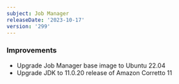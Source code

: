 ```yaml
---
subject: Job Manager
releaseDate: '2023-10-17'
version: '299'
---
```


### Improvements

* Upgrade Job Manager base image to Ubuntu 22.04
* Upgrade JDK to 11.0.20 release of Amazon Corretto 11
